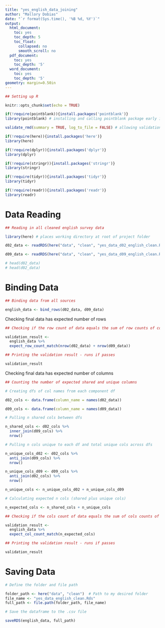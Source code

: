 ```yaml
---
title: "yes_english_data_joining"
author: "Mallory Dobias"
date: "`r format(Sys.time(), '%B %d, %Y')`"
output:
  html_document:
    toc: yes
    toc_depth: 5
    toc_float:
      collapsed: no
      smooth_scroll: no
  pdf_document:
    toc: yes
    toc_depth: '5'
  word_document:
    toc: yes
    toc_depth: '5'
geometry: margin=0.50in
---
```


```r

## Setting up R

knitr::opts_chunk$set(echo = TRUE)

if(!require(pointblank)){install.packages('pointblank')}
library(pointblank) # installing and calling pointblank package early in Markdown

validate_rmd(summary = TRUE, log_to_file = FALSE) # allowing validation from pointblank package within Markdown

```

```r

if(!require(here)){install.packages('here')}
library(here)

if(!require(dplyr)){install.packages('dplyr')}
library(dplyr)

if(!require(stringr)){install.packages('stringr')}
library(stringr)

if(!require(tidyr)){install.packages('tidyr')}
library(tidyr)

if(!require(readr)){install.packages('readr')}
library(readr)

```

# Data Reading

```r

## Reading in all cleaned english survey data

library(here) # places working directory at root of project folder

d02_data <- readRDS(here("data", "clean", "yes_data_d02_english_clean.Rds")) # directing to data from project folder root

d09_data <- readRDS(here("data", "clean", "yes_data_d09_english_clean.Rds")) # directing to data from project folder root

# head(d02_data)
# head(d02_data)

```

# Binding Data

```r

## Binding data from all sources

english_data <- bind_rows(d02_data, d09_data)

```

Checking final data has expected number of rows

```r

## Checking if the row count of data equals the sum of row counts of component dfs

validation_result <- 
  english_data %>%
  expect_row_count_match(nrow(d02_data) + nrow(d09_data))

## Printing the validation result - runs if passes

validation_result

```

Checking final data has expected number of columns

```r

## Counting the number of expected shared and unique columns

# Creating dfs of col names from each component df

d02_cols <- data.frame(column_name = names(d02_data))

d09_cols <- data.frame(column_name = names(d09_data))

# Pulling n shared cols between dfs

n_shared_cols <- d02_cols %>%
  inner_join(d09_cols) %>%
  nrow()

# Pulling n cols unique to each df and total unique cols across dfs

n_unique_cols_d02 <- d02_cols %>%
  anti_join(d09_cols) %>%
  nrow()

n_unique_cols_d09 <- d09_cols %>%
  anti_join(d02_cols) %>%
  nrow()

n_unique_cols <- n_unique_cols_d02 + n_unique_cols_d09

```

```r

# Calculating expected n cols (shared plus unique cols)

n_expected_cols <- n_shared_cols + n_unique_cols

```

```r

## Checking if the cols count of data equals the sum of cols counts of component dfs

validation_result <- 
  english_data %>%
  expect_col_count_match(n_expected_cols)

## Printing the validation result - runs if passes

validation_result

```

# Saving Data

```r

# Define the folder and file path

folder_path <- here("data", "clean")  # Path to my desired folder
file_name <- "yes_data_english_clean.Rds"
full_path <- file.path(folder_path, file_name)

# Save the dataframe to the .csv file

saveRDS(english_data, full_path)

```